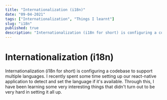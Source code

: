 ```yaml
---
title: "Internationalization (i18n)"
date: "09-04-2021"
tags: ["Internationalization", "Things I learnt"]
slug: "i18n"
published: true
description: "Internationalization (i18n for short) is configuring a codebase to support multiple languages. I setup our react-native app for work with this and learnt a heap."
---
```


# Internationalization (i18n)

Internationalization (i18n for short) is configuring a codebase to support multiple languages. I recently spent some time setting up our react-native application to detect and set the language if it's available. Through this, I have been learning some very interesting things that didn't turn out to be very hard in setting it all up.
